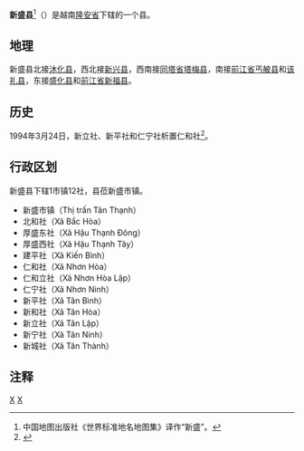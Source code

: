 {{Infobox Settlement
|name                   = 新盛县
|settlement_type        = 县
|official_name          = 
|other_name             = 
|native_name            = {{lang|vi|Huyện Tân Thạnh}}
|nickname               = 
|motto                  = 
|image_skyline          = 
|imagesize              = 
|image_caption          = 
|image_flag             = 
|flag_size              = 
|image_seal             = 
|seal_size              = 
|image_shield           = 
|shield_size            = 
|image_blank_emblem     = 
|blank_emblem_size      = 
|image_map              = {{Infobox mapframe|frame-width=250|zoom=10}}
|mapsize                = 
|map_caption            = 
|image_map1             = 
|mapsize1               = 
|map_caption1           = 
|pushpin_map            = Vietnam
|pushpin_label_position = bottom
|pushpin_map_caption    = 
|pushpin_map1           = 
|pushpin_label_position1= 
|pushpin_map_caption1   = 
|subdivision_type       = 国家
|subdivision_name       = {{flag|Vietnam}}
|subdivision_type1      = [[越南行政区划|省]]
|subdivision_name1      = [[隆安省|隆安省]]
|subdivision_type2      = 行政区划
|subdivision_name2      = 1市镇12社
|subdivision_type3      = 
|subdivision_name3      = 
|seat_type              = 县莅
|seat                   = {{link-vi|新省市镇|Tân Thạnh (thị trấn)}}
|government_type        = 
|leader_title           = 
|leader_name            = 
|leader_title1          = 
|leader_name1           = 
|established_title      = 
|established_date       = 
|area_magnitude         = 
|unit_pref              = 
|area_footnotes         = 
|area_total_km2         = 42.58
|area_land_km2          = 
|area_water_km2         = 
|area_water_percent     = 
|area_urban_km2         = 
|area_metro_km2         = 
|population_as_of       = 2019年
|population_footnotes   = 
|population_note        = 
|population_total       = 82650
|population_density_km2 = auto
|population_metro             = 
|population_density_metro_km2 = 
|population_urban             = 
|population_density_urban_km2 = 
|timezone               = [[越南标准时间|越南标准时间]]
|utc_offset             = +7
|elevation_footnotes    = 
|elevation_m            = 
|coor_type              = 
|coordinates            = 
|postal_code_type       = 
|postal_code            = 
|area_code              = 
|website                = [https://tanthanh.longan.gov.vn/Pages/Default.aspx 新盛县电子信息门户网站]
|footnotes              = 
}}
'''新盛县'''<ref>中国地图出版社《世界标准地名地图集》译作“新盛”。</ref>（{{vie|v='''Huyện Tân Thạnh'''}}）是越南[[隆安省|隆安省]]下辖的一个县。

==地理==
新盛县北接[[沐化县|沐化县]]，西北接[[新兴县_(越南)|新兴县]]，西南接[[同塔省|同塔省]][[塔梅县|塔梅县]]，南接[[前江省|前江省]][[丐𦨭县|丐𦨭县]]和[[该礼县|该礼县]]，东接[[盛化县|盛化县]]和[[前江省|前江省]][[新福县|新福县]]。

==历史==
1994年3月24日，新立社、新平社和仁宁社析置仁和社<ref>{{Cite web |url=https://thuvienphapluat.vn/van-ban/Bat-dong-san/Nghi-dinh-27-CP-dieu-chinh-dia-gioi-huyen-xa-thuoc-tinh-Long-An-38753.aspx |title=Nghị định 27-CP năm 1994 về việc điều chỉnh địa giới huyện, xã thuộc tỉnh Long An |access-date=2020-04-22 |archive-date=2021-06-06 |archive-url=https://web.archive.org/web/20210606045958/https://thuvienphapluat.vn/van-ban/Bat-dong-san/Nghi-dinh-27-CP-dieu-chinh-dia-gioi-huyen-xa-thuoc-tinh-Long-An-38753.aspx |dead-url=no }}</ref>。

==行政区划==
新盛县下辖1市镇12社，县莅新盛市镇。
*新盛市镇（Thị trấn Tân Thạnh）
*北和社（Xã Bắc Hòa）
*厚盛东社（Xã Hậu Thạnh Đông）
*厚盛西社（Xã Hậu Thạnh Tây）
*建平社（Xã Kiến Bình）
*仁和社（Xã Nhơn Hòa）
*仁和立社（Xã Nhơn Hòa Lập）
*仁宁社（Xã Nhơn Ninh）
*新平社（Xã Tân Bình）
*新和社（Xã Tân Hòa）
*新立社（Xã Tân Lập）
*新宁社（Xã Tân Ninh）
*新城社（Xã Tân Thành）

==注释==
{{reflist}}

{{隆安省行政区划}}
{{越南九龙江三角洲之县市镇区域划分}}

[[Category:越南县份|X]]
[[Category:隆安省|X]]